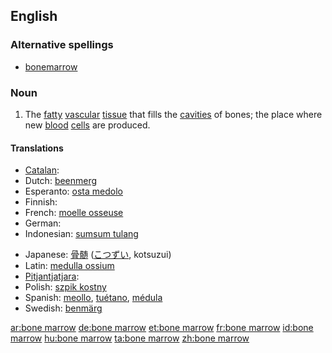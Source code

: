 ==English==
{{wikipedia}}
===Alternative spellings===
*[[bonemarrow]]

===Noun===
{{en-noun|sg=[[bone]] [[marrow]]|-|s}}

# {{anatomy}} The [[fatty]] [[vascular]] [[tissue]] that fills the [[cavities]] of bones; the place where new [[blood]] [[cell]]s are produced.

====Translations====
{{trans-top|bone marrow}}
* [[Catalan]]: {{t+|ca|bessó|m}}
* Dutch: [[beenmerg]] {{n}}
* Esperanto: [[osta medolo]]
* Finnish: {{t-|fi|luuydin}}
* French: [[moelle osseuse]] {{f}}
* German: {{t-|de|Knochenmark|n}}
* Indonesian: [[sumsum tulang]]
{{trans-mid}}
* Japanese: [[骨髄]] ([[こつずい]], kotsuzui)
* Latin: [[medulla ossium]]
* [[Pitjantjatjara]]: {{tø|pjt|nyuṉtjuṉ}}
* Polish: [[szpik kostny]] {{m}}
* Spanish: [[meollo]], [[tuétano]], [[médula]]
* Swedish: [[benmärg]] {{c}}
{{trans-bottom}}

[[ar:bone marrow]]
[[de:bone marrow]]
[[et:bone marrow]]
[[fr:bone marrow]]
[[id:bone marrow]]
[[hu:bone marrow]]
[[ta:bone marrow]]
[[zh:bone marrow]]